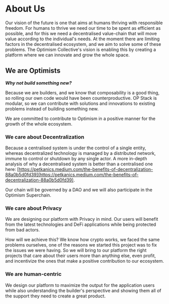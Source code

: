 # About Us

Our vision of the future is one that aims at humans thriving with responsible freedom. 
For humans to thrive we need our time to be spent as efficient as possible, and for this we need a decentralised value-chain that will move value according to the individual's needs.
At the moment there are limiting factors in the decentralised ecosystem, and we aim to solve some of these problems. 
The Optimism Collective's vision is enabling this by creating a platform where we can innovate and grow the whole space.

## We are Optimists

***Why not build something new?***

Because we are builders, and we know that composability is a good thing, so rolling our own code would have been counterproductive.
OP Stack is modular, so we can contribute with solutions and innovations to existing problems instead of building something new.

We are committed to contribute to Optimism in a positive manner for the growth of the whole ecosystem.

### We care about Decentralization

Because a centralised system is under the control of a single entity, whereas decentralized technology is managed by a distributed network, immune to control or shutdown by any single actor. A more in-depth analysis of why a decentralised system is better than a centralised one here: [https://petkanics.medium.com/the-benefits-of-decentralization-88a0b5d0fd39](https://petkanics.medium.com/the-benefits-of-decentralization-88a0b5d0fd39).

Our chain will be governed by a DAO and we will also participate in the Optimism Superchain.

### We care about Privacy

We are designing our platform with Privacy in mind. Our users will benefit from the latest technologies and DeFi applications while being protected from bad actors.

How will we achieve this? We know how crypto works, we faced the same problems ourselves, one of the reasons we started this project was to fix the issues we were having. So we will bring to our platform the right projects that care about their users more than anything else, even profit, and incentivize the ones that make a positive contribution to our ecosystem.

### We are human-centric

We design our platform to maximize the output for the application users while also understanding the builder's perspective and showing them all of the support they need to create a great product.